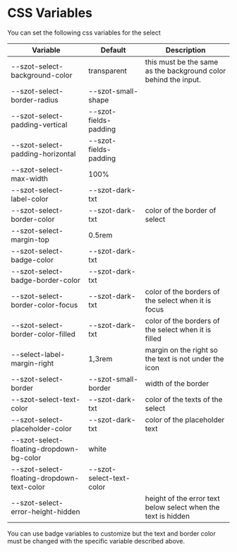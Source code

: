 
<Meta title="Components/form fields/Select/CSS Variables" />

# CSS Variables

You can set the following css variables for the select

| Variable                                   | Default                  | Description                                                     |
| ------------------------------------------ | ------------------------ | --------------------------------------------------------------- |
| --szot-select-background-color             | transparent              | this must be the same as the background color behind the input. |
| --szot-select-border-radius                | --szot-small-shape       |                                                                 |
| --szot-select-padding-vertical             | --szot-fields-padding    |                                                                 |
| --szot-select-padding-horizontal           | --szot-fields-padding    |                                                                 |
| --szot-select-max-width                    | 100%                     |                                                                 |
| --szot-select-label-color                  | --szot-dark-txt          |                                                                 |
| --szot-select-border-color                 | --szot-dark-txt          | color of the border of select                                   |
| --szot-select-margin-top                   | 0.5rem                   |                                                                 |
| --szot-select-badge-color                  | --szot-dark-txt          |                                                                 |
| --szot-select-badge-border-color           | --szot-dark-txt          |                                                                 |
| --szot-select-border-color-focus           | --szot-dark-txt          | color of the borders of the select when it is focus             |
| --szot-select-border-color-filled          | --szot-dark-txt          | color of the borders of the select when it is filled            |
| --select-label-margin-right                | 1,3rem                   | margin on the right so the text is not under the icon           |
| --szot-select-border                       | --szot-small-border      | width of the border                                             |
| --szot-select-text-color                   | --szot-dark-txt          | color of the texts of the select                                |
| --szot-select-placeholder-color            | --szot-dark-txt          | color of the placeholder text                                   |
| --szot-select-floating-dropdown-bg-color   | white                    |                                                                 |
| --szot-select-floating-dropdown-text-color | --szot-select-text-color |                                                                 |
| --szot-select-error-height-hidden          |                          | height of the error text below select when the text is hidden   |

You can use badge variables to customize but the text and border color must be changed with the
specific variable described above.
